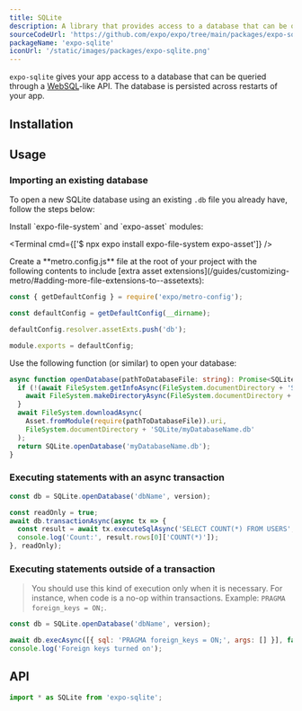 ```yaml
---
title: SQLite
description: A library that provides access to a database that can be queried through a WebSQL-like API.
sourceCodeUrl: 'https://github.com/expo/expo/tree/main/packages/expo-sqlite'
packageName: 'expo-sqlite'
iconUrl: '/static/images/packages/expo-sqlite.png'
---
```



`expo-sqlite` gives your app access to a database that can be queried through a [WebSQL](https://www.w3.org/TR/webdatabase/)-like API. The database is persisted across restarts of your app.

<PlatformsSection android emulator ios simulator />

## Installation

<APIInstallSection />

## Usage

<BoxLink
  title="To-do list app"
  description="An example to-do list app is available that uses this module for storage."
  href="https://github.com/expo/examples/tree/master/with-sqlite"
  Icon={GithubIcon}
/>

### Importing an existing database

To open a new SQLite database using an existing `.db` file you already have, follow the steps below:

<Step label="1">
Install `expo-file-system` and `expo-asset` modules:

<Terminal cmd={['$ npx expo install expo-file-system expo-asset']} />

</Step>

<Step label="2">
Create a **metro.config.js** file at the root of your project with the following contents to include [extra asset extensions](/guides/customizing-metro/#adding-more-file-extensions-to--assetexts):

```js
const { getDefaultConfig } = require('expo/metro-config');

const defaultConfig = getDefaultConfig(__dirname);

defaultConfig.resolver.assetExts.push('db');

module.exports = defaultConfig;
```

</Step>

<Step label="3">

Use the following function (or similar) to open your database:

```ts
async function openDatabase(pathToDatabaseFile: string): Promise<SQLite.WebSQLDatabase> {
  if (!(await FileSystem.getInfoAsync(FileSystem.documentDirectory + 'SQLite')).exists) {
    await FileSystem.makeDirectoryAsync(FileSystem.documentDirectory + 'SQLite');
  }
  await FileSystem.downloadAsync(
    Asset.fromModule(require(pathToDatabaseFile)).uri,
    FileSystem.documentDirectory + 'SQLite/myDatabaseName.db'
  );
  return SQLite.openDatabase('myDatabaseName.db');
}
```

</Step>

### Executing statements with an async transaction

```js
const db = SQLite.openDatabase('dbName', version);

const readOnly = true;
await db.transactionAsync(async tx => {
  const result = await tx.executeSqlAsync('SELECT COUNT(*) FROM USERS', []);
  console.log('Count:', result.rows[0]['COUNT(*)']);
}, readOnly);
```

### Executing statements outside of a transaction

> You should use this kind of execution only when it is necessary. For instance, when code is a no-op within transactions. Example: `PRAGMA foreign_keys = ON;`.

```js
const db = SQLite.openDatabase('dbName', version);

await db.execAsync([{ sql: 'PRAGMA foreign_keys = ON;', args: [] }], false);
console.log('Foreign keys turned on');
```

## API

```js
import * as SQLite from 'expo-sqlite';
```

<APISection packageName="expo-sqlite" apiName="SQLite" />
